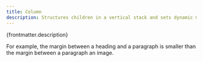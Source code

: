```yaml
---
title: Column
description: Structures children in a vertical stack and sets dynamic margins between them.
---
```



{frontmatter.description}

For example, the margin between a heading and a paragraph is smaller than the margin between a paragraph an image.

<br />

<DecorativeField structure="column" />
